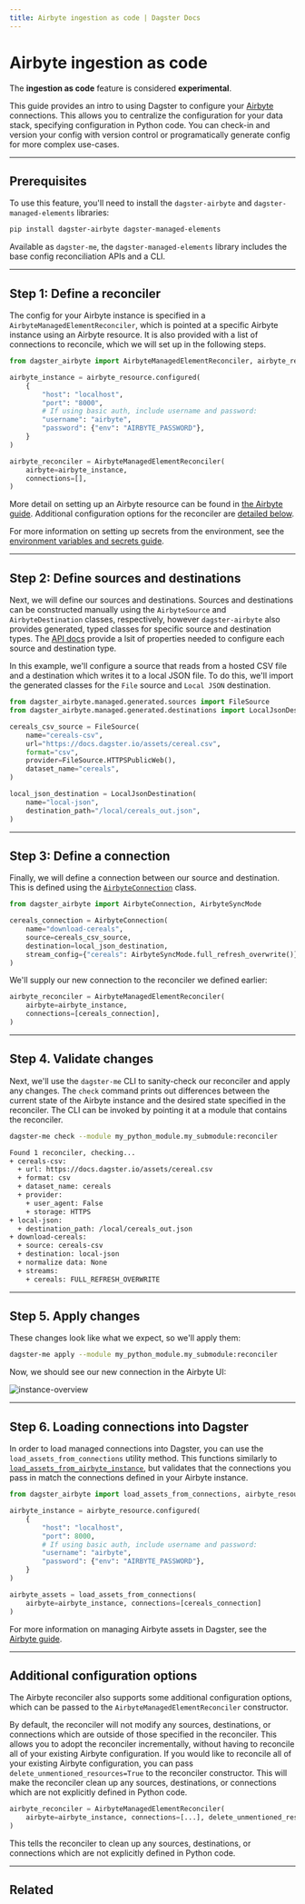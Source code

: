 ```yaml
---
title: Airbyte ingestion as code | Dagster Docs
---
```


# Airbyte ingestion as code

<Note>
    The <strong>ingestion as code</strong> feature is considered <strong>experimental</strong>.
</Note>

This guide provides an intro to using Dagster to configure your [Airbyte](/integrations/airbyte) connections. This allows you to centralize the configuration for your data stack, specifying configuration in Python code. You can check-in and version your config with version control or programatically generate config for more complex use-cases.

---

## Prerequisites

To use this feature, you'll need to install the `dagster-airbyte` and `dagster-managed-elements` libraries:

```bash
pip install dagster-airbyte dagster-managed-elements
```

Available as `dagster-me`, the `dagster-managed-elements` library includes the base config reconciliation APIs and a CLI.

---

## Step 1: Define a reconciler

The config for your Airbyte instance is specified in a `AirbyteManagedElementReconciler`, which is pointed at a specific Airbyte instance using an Airbyte resource. It is also provided with a list of connections to reconcile, which we will set up in the following steps.

```python startafter=start_define_reconciler endbefore=end_define_reconciler file=/guides/dagster/ingestion_as_code/airbyte.py dedent=4
from dagster_airbyte import AirbyteManagedElementReconciler, airbyte_resource

airbyte_instance = airbyte_resource.configured(
    {
        "host": "localhost",
        "port": "8000",
        # If using basic auth, include username and password:
        "username": "airbyte",
        "password": {"env": "AIRBYTE_PASSWORD"},
    }
)

airbyte_reconciler = AirbyteManagedElementReconciler(
    airbyte=airbyte_instance,
    connections=[],
)
```

More detail on setting up an Airbyte resource can be found in [the Airbyte guide](/integrations/airbyte#step-1-connecting-to-airbyte). Additional configuration options for the reconciler are [detailed below](#additional-configuration-options).

For more information on setting up secrets from the environment, see the [environment variables and secrets guide](/guides/dagster/using-environment-variables-and-secrets#using-environment-variables-and-secrets).

---

## Step 2: Define sources and destinations

Next, we will define our sources and destinations. Sources and destinations can be constructed manually using the `AirbyteSource` and `AirbyteDestination` classes, respectively, however `dagster-airbyte` also provides generated, typed classes for specific source and destination types. The [API docs](/\_apidocs/libraries/dagster-airbyte#managed-config-generated-sources) provide a lsit of properties needed to configure each source and destination type.

In this example, we'll configure a source that reads from a hosted CSV file and a destination which writes it to a local JSON file. To do this, we'll import the generated classes for the `File` source and `Local JSON` destination.

```python startafter=start_define_sources endbefore=end_define_sources file=/guides/dagster/ingestion_as_code/airbyte.py dedent=4
from dagster_airbyte.managed.generated.sources import FileSource
from dagster_airbyte.managed.generated.destinations import LocalJsonDestination

cereals_csv_source = FileSource(
    name="cereals-csv",
    url="https://docs.dagster.io/assets/cereal.csv",
    format="csv",
    provider=FileSource.HTTPSPublicWeb(),
    dataset_name="cereals",
)

local_json_destination = LocalJsonDestination(
    name="local-json",
    destination_path="/local/cereals_out.json",
)
```

---

## Step 3: Define a connection

Finally, we will define a connection between our source and destination. This is defined using the [`AirbyteConnection`](/\_apidocs/libraries/dagster-airbyte#dagster_airbyte.AirbyteConnection) class.

```python startafter=start_define_connection endbefore=end_define_connection file=/guides/dagster/ingestion_as_code/airbyte.py dedent=4
from dagster_airbyte import AirbyteConnection, AirbyteSyncMode

cereals_connection = AirbyteConnection(
    name="download-cereals",
    source=cereals_csv_source,
    destination=local_json_destination,
    stream_config={"cereals": AirbyteSyncMode.full_refresh_overwrite()},
)
```

We'll supply our new connection to the reconciler we defined earlier:

```python startafter=start_new_reconciler endbefore=end_new_reconciler file=/guides/dagster/ingestion_as_code/airbyte.py dedent=4
airbyte_reconciler = AirbyteManagedElementReconciler(
    airbyte=airbyte_instance,
    connections=[cereals_connection],
)
```

---

## Step 4. Validate changes

Next, we'll use the `dagster-me` CLI to sanity-check our reconciler and apply any changes. The `check` command prints out differences between the current state of the Airbyte instance and the desired state specified in the reconciler. The CLI can be invoked by pointing it at a module that contains the reconciler.

```bash
dagster-me check --module my_python_module.my_submodule:reconciler

Found 1 reconciler, checking...
+ cereals-csv:
  + url: https://docs.dagster.io/assets/cereal.csv
  + format: csv
  + dataset_name: cereals
  + provider:
    + user_agent: False
    + storage: HTTPS
+ local-json:
  + destination_path: /local/cereals_out.json
+ download-cereals:
  + source: cereals-csv
  + destination: local-json
  + normalize data: None
  + streams:
    + cereals: FULL_REFRESH_OVERWRITE
```

---

## Step 5. Apply changes

These changes look like what we expect, so we'll apply them:

```bash
dagster-me apply --module my_python_module.my_submodule:reconciler
```

Now, we should see our new connection in the Airbyte UI:

<Image
alt="instance-overview"
src="/images/guides/airbyte-ingestion-as-code/connection-in-ui.png"
width={755}
height={486}
/>


---

## Step 6. Loading connections into Dagster

In order to load managed connections into Dagster, you can use the `load_assets_from_connections` utility method. This functions similarly to [`load_assets_from_airbyte_instance`](/integrations/airbyte#loading-airbyte-asset-definitions-from-an-airbyte-instance), but validates that the connections you pass in match the connections defined in your Airbyte instance.

```python startafter=start_load_assets endbefore=end_load_assets file=/guides/dagster/ingestion_as_code/airbyte.py dedent=4
from dagster_airbyte import load_assets_from_connections, airbyte_resource

airbyte_instance = airbyte_resource.configured(
    {
        "host": "localhost",
        "port": 8000,
        # If using basic auth, include username and password:
        "username": "airbyte",
        "password": {"env": "AIRBYTE_PASSWORD"},
    }
)

airbyte_assets = load_assets_from_connections(
    airbyte=airbyte_instance, connections=[cereals_connection]
)
```

For more information on managing Airbyte assets in Dagster, see the [Airbyte guide](/integrations/airbyte).

---

## Additional configuration options

The Airbyte reconciler also supports some additional configuration options, which can be passed to the `AirbyteManagedElementReconciler` constructor.

By default, the reconciler will not modify any sources, destinations, or connections which are outside of those specified in the reconciler. This allows you to adopt the reconciler incrementally, without having to reconcile all of your existing Airbyte configuration. If you would like to reconcile all of your existing Airbyte configuration, you can pass `delete_unmentioned_resources=True` to the reconciler constructor. This will make the reconciler clean up any sources, destinations, or connections which are not explicitly defined in Python code.

```python startafter=start_new_reconciler_delete endbefore=end_new_reconciler_delete file=/guides/dagster/ingestion_as_code/airbyte.py dedent=4
airbyte_reconciler = AirbyteManagedElementReconciler(
    airbyte=airbyte_instance, connections=[...], delete_unmentioned_resources=True
)
```

This tells the reconciler to clean up any sources, destinations, or connections which are not explicitly defined in Python code.

---

## Related

<ArticleList>
  <ArticleListItem
    href="/integrations/airbyte"
    title="Airbyte docs"
  ></ArticleListItem>
  <ArticleListItem
    href="/\_apidocs/libraries/dagster-airbyte#dagster_airbyte"
    title="Airbyte API docs"
  ></ArticleListItem>
  <ArticleListItem
    href="/guides/dagster/using-environment-variables-and-secrets#using-environment-variables-and-secrets"
    title="Environment variables and secrets"
  ></ArticleListItem>
</ArticleList>
